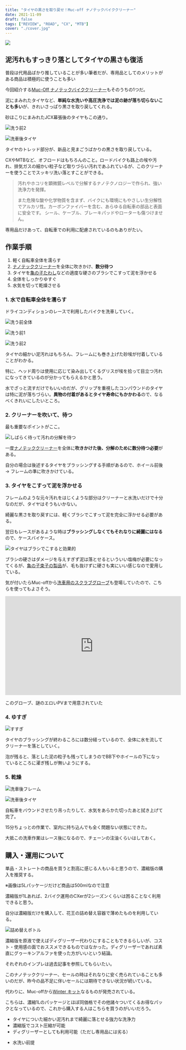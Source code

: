 ```yaml
---
title: "タイヤの黒さを取り戻せ！Muc-off ナノテックバイククリーナー"
date: 2021-11-09
draft: false
tags: ["REVIEW", "ROAD", "CX", "MTB"]
cover: "./cover.jpg"
---
```


![ ](./eyecatch.jpg)

## 泥汚れもすっきり落としてタイヤの黒さも復活

普段は代用品ばかり推していることが多い筆者だが、専用品としてのメリットがある商品は積極的に使うことも多い

今回紹介する[Muc-Off ナノテックバイククリーナー](https://amzn.to/3GZvYpO)もそのうちの1つだ。

<LinkCard url="https://www.amazon.co.jp/gp/product/B07T1YW9BW/" isAmazonLink />

泥にまみれたタイヤなど、**単純な水洗いや高圧洗浄では泥の跡が落ち切らないことも多い**が、きれいさっぱり黒さを取り戻してくれる。

砂ほこりにまみれたJCX幕張後のタイヤもこの通り。

![洗う前2](./before_tyre.jpg)

![洗車後タイヤ](./after_tyre.jpg)

タイヤのトレッド部分が、新品と見まごうばかりの黒さを取り戻している。

CXやMTBなど、オフロードはもちろんのこと。ロードバイクも路上の埃や汚れ、排気ガスの細かい粒子など取りづらい汚れであふれているが、このクリーナーを使うことでスッキリ洗い落とすことができる。

> 汚れやホコリを顕微鏡レベルで分解するナノテクノロジーで作られ、強い洗浄力を発揮。
>
> また危険な酸や化学物質を含まず、バイクにも環境にもやさしい生分解性でアルカリ性。カーボンファイバーを含む、あらゆる自転車の部品と表面に安全です。 シール、ケーブル、ブレーキパッドやローターも傷つけません。

専用品だけあって、自転車での利用に配慮されているのもありがたい。

## 作業手順

1. 軽く自転車全体を濡らす
2. [ナノテッククリーナー](https://amzn.to/3GZvYpO)を全体に吹きかけ、**数分待つ**
3. タイヤを[亀の子たわし](https://amzn.to/30aQ93B)などの適度な硬さのブラシでこすって泥を浮かせる
4. 全体をしっかりゆすぐ
5. 水気を切って乾燥させる

### 1. 水で自転車全体を濡らす

ドライコンディションのレースで利用したバイクを洗車していく。

![洗う前全体](./before.jpg)

![洗う前1](./before_front.jpg)

![洗う前2](./before_tyre.jpg)

タイヤの細かい泥汚れはもちろん、フレームにも巻き上げた砂埃が付着していることがわかる。

特に、ヘッド周りは使用に応じて染み出してくるグリスが埃を拾って目立つ汚れになってきているのが分かってもらえるかと思う。

水でざっと流すだけでもいいのだが、グリップを重視したコンパウンドのタイヤは特に泥が落ちづらい。**異物の付着があるとタイヤ寿命にもかかわる**ので、なるべくきれいにしたいところ。

### 2. クリーナーを吹いて、待つ

最も重要なポイントがここ。

![しばらく待って汚れの分解を待つ](./soap.jpg)

一度[ナノテッククリーナー](https://amzn.to/3GZvYpO)を全体に**吹きかけた後、分解のために数分待つ必要**がある。

自分の場合は後述するタイヤをブラッシングする手順があるので、ホイール前後 → フレームの準に吹きかけている。

### 3. タイヤをこすって泥を浮かせる

フレームのような元々汚れをはじくような部分はクリーナーと水洗いだけで十分なのだが、タイヤはそうもいかない。

綺麗な黒さを取り戻すには、軽くブラシでこすって泥を完全に浮かせる必要がある。

翌日もレースがあるような時は**ブラッシングしなくてもそれなりに綺麗にはなる**ので、ケースバイケース。

![タイヤはブラシでこすると効果的](./brush_tyre.jpg)

ブラシの硬さはダメージを与えすぎず泥は落とせるといういい塩梅が必要になってくるが、[亀の子束子の製品](https://amzn.to/3H1mEBS)が、毛も抜けずに硬さも実にいい感じなので愛用している。

<LinkCard url="https://www.amazon.co.jp/gp/product/B01LZ4WFNF/" isAmazonLink />

気が付いたらMuc-offから[洗車用のスクラブグローブ](https://amzn.to/3c6tZSB)も登場していたので、こちらを使ってもよさそう。

<LinkCard url="https://www.amazon.co.jp/gp/product/B09KL22CKH/" isAmazonLink />

<iframe
  width="560"
  height="315"
  src="https://www.youtube.com/embed/fEcIikdl6yE"
  title="YouTube video player"
  frameborder="0"
  allow="accelerometer; autoplay; clipboard-write; encrypted-media; gyroscope; picture-in-picture"
  allowfullscreen
></iframe>

このグローブ、謎のエロいPVまで用意されていた

### 4. ゆすぎ

![すすぎ](./susugi.jpg)

タイヤのブラッシングが終わるころには数分経っているので、全体に水を流してクリーナーを落としていく。

泡が残ると、落とした泥の粒子も残ってしまうのでBB下やホイールの下になっているところに濯ぎ残しが無いようにする。

### 5. 乾燥

![洗車後フレーム](./after_frame.jpg)

![洗車後タイヤ](./after_tyre.jpg)

自転車をバウンドさせたり吊ったりして、水気をあらかた切ったあと拭き上げて完了。

15分ちょっとの作業で、室内に持ち込んでも全く問題ない状態にできた。

大抵この洗車作業はレース後になるので、チェーンの注油くらいはしておく。

## 購入・運用について

単品・ストレートの商品を買うと割高に感じる人もいると思うので、濃縮版の購入を推奨する。

<LinkCard url="https://www.amazon.co.jp/gp/product/B07T22FKHB/" isAmazonLink />

※画像は5Lパッケージだけど商品は500mlなので注意

<LinkCard url="https://www.wiggle.jp/muc-off-%E6%BF%83%E7%B8%AE%E3%83%90%E3%82%A4%E3%82%AF%E3%82%AF%E3%83%AA%E3%83%BC%E3%83%8A%E3%83%BC-1l-" />

濃縮版が1Lあれば、2バイク運用のCXerが2シーズンくらいは困ることなく利用できると思う。

自分は濃縮版だけを購入して、花王の詰め替え容器で薄めたものを利用している。

![詰め替えボトル](./bottle.jpg)

<LinkCard url="https://www.amazon.co.jp/gp/product/B0091FWSUA/" isAmazonLink />

濃縮版を原液で使えばディグリーザー代わりにすることもできるらしいが、コスト・使用感の面でおススメできるものではなかった。ディグリーザーであれば素直にグゥーキンアルファを使った方がいいという結論。

それぞれのインプレは過去記事を参照してもらいたい。

<LinkCard url="https://blog.gensobunya.net/post/2020/03/nanotech_degrease/" />

<LinkCard url="https://blog.gensobunya.net/post/2020/03/ghakinalpha/" />

このナノテッククリーナー、セールの時はそれなりに安く売られていることも多いのだが、昨今の品不足に伴いセールには期待できない状況が続いている。

代わりに、Muc-offから[Winter キット](https://www.wiggle.jp/muc-off-%E3%82%A6%E3%82%A3%E3%83%B3%E3%82%BF%E3%83%BC%E3%82%A8%E3%83%83%E3%82%BB%E3%83%B3%E3%82%B7%E3%83%A3%E3%83%AB%E3%82%AD%E3%83%83%E3%83%88)なるものが発売されている。

こちらは、濃縮1Lのパッケージとほぼ同価格でその他諸々ついてくるお得なパックとなっているので、これから購入する人はこちらを買うのがいいだろう。

<PositiveBox>

- タイヤについた細かい泥汚れまで綺麗に落とせる強力な洗浄力
- 濃縮版でコスト圧縮が可能
- ディグリーザーとしても利用可能（ただし専用品には劣る）

</PositiveBox>

<NegativeBox>

- 水洗い前提

</NegativeBox>

<LinkCard url="https://www.wiggle.jp/muc-off-%E3%82%A6%E3%82%A3%E3%83%B3%E3%82%BF%E3%83%BC%E3%82%A8%E3%83%83%E3%82%BB%E3%83%B3%E3%82%B7%E3%83%A3%E3%83%AB%E3%82%AD%E3%83%83%E3%83%88" />
